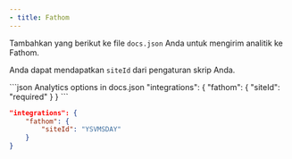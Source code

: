 ```yaml
---
- title: Fathom
---
```


Tambahkan yang berikut ke file `docs.json` Anda untuk mengirim analitik ke Fathom.

Anda dapat mendapatkan `siteId` dari pengaturan skrip Anda.

<CodeGroup>
  ```json Analytics options in docs.json
  "integrations": {
      "fathom": {
          "siteId": "required"
      }
  }
  ```

  ```json Example
  "integrations": {
      "fathom": {
          "siteId": "YSVMSDAY"
      }
  }
  ```
</CodeGroup>
